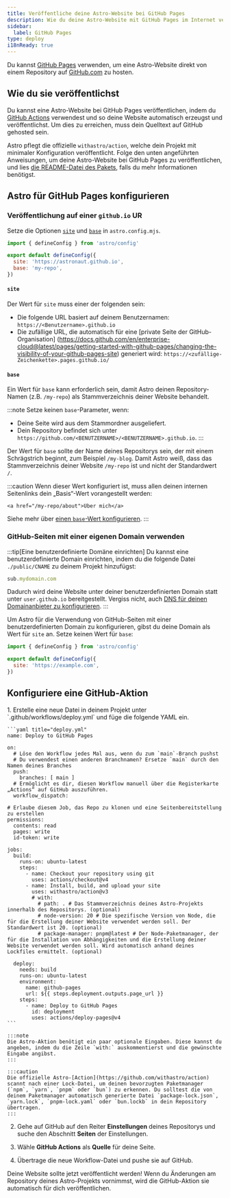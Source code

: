 ```yaml
---
title: Veröffentliche deine Astro-Website bei GitHub Pages
description: Wie du deine Astro-Website mit GitHub Pages im Internet veröffentlichst.
sidebar:
  label: GitHub Pages
type: deploy
i18nReady: true
---
```



Du kannst [GitHub Pages](https://pages.github.com/) verwenden, um eine Astro-Website direkt von einem Repository auf [GitHub.com](https://github.com/) zu hosten.

## Wie du sie veröffentlichst

Du kannst eine Astro-Website bei GitHub Pages veröffentlichen, indem du [GitHub Actions](https://github.com/features/actions) verwendest und so deine Website automatisch erzeugst und veröffentlichst. Um dies zu erreichen, muss dein Quelltext auf GitHub gehosted sein.

Astro pflegt die offizielle `withastro/action`, welche dein Projekt mit minimaler Konfiguration veröffentlicht. Folge den unten angeführten Anweisungen, um deine Astro-Website bei GitHub Pages zu veröffentlichen, und lies [die README-Datei des Pakets](https://github.com/withastro/action), falls du mehr Informationen benötigst.

## Astro für GitHub Pages konfigurieren

### Veröffentlichung auf einer `github.io` UR 

Setze die Optionen [`site`](/de/reference/configuration-reference/#site) und [`base`](/de/reference/configuration-reference/#base) in `astro.config.mjs`.

```js title="astro.config.mjs" ins={4-5}
import { defineConfig } from 'astro/config'

export default defineConfig({
  site: 'https://astronaut.github.io',
  base: 'my-repo',
})
```

#### `site`

Der Wert für `site` muss einer der folgenden sein:

- Die folgende URL basiert auf deinem Benutzernamen: `https://<Benutzername>.github.io`
- Die zufällige URL, die automatisch für eine [private Seite der GitHub-Organisation] (https://docs.github.com/en/enterprise-cloud@latest/pages/getting-started-with-github-pages/changing-the-visibility-of-your-github-pages-site) generiert wird: `https://<zufällige-Zeichenkette>.pages.github.io/`

#### `base`

Ein Wert für `base` kann erforderlich sein, damit Astro deinen Repository-Namen (z.B. `/my-repo`) als Stammverzeichnis deiner Website behandelt.

:::note
Setze keinen `base`-Parameter, wenn:

- Deine Seite wird aus dem Stammordner ausgeliefert.
- Dein Repository befindet sich unter `https://github.com/<BENUTZERNAME>/<BENUTZERNAME>.github.io`.
:::

Der Wert für `base` sollte der Name deines Repositorys sein, der mit einem Schrägstrich beginnt, zum Beispiel `/my-blog`. Damit Astro weiß, dass das Stammverzeichnis deiner Website `/my-repo` ist und nicht der Standardwert `/`.

:::caution
Wenn dieser Wert konfiguriert ist, muss allen deinen internen Seitenlinks dein „Basis“-Wert vorangestellt werden:

```astro ins="/my-repo"
<a href="/my-repo/about">Über mich</a>
```

Siehe mehr über [einen `base`-Wert konfigurieren](/de/reference/configuration-reference/#base).
:::

### GitHub-Seiten mit einer eigenen Domain verwenden

:::tip[Eine benutzerdefinierte Domäne einrichten]
Du kannst eine benutzerdefinierte Domain einrichten, indem du die folgende Datei `./public/CNAME` zu deinem Projekt hinzufügst: 

```js title="public/CNAME"
sub.mydomain.com
```

Dadurch wird deine Website unter deiner benutzerdefinierten Domain statt unter `user.github.io` bereitgestellt. Vergiss nicht, auch [DNS für deinen Domainanbieter zu konfigurieren](https://docs.github.com/en/pages/configuring-a-custom-domain-for-your-github-pages-site/managing-a-custom-domain-for-your-github-pages-site#configuring-a-subdomain).
:::

Um Astro für die Verwendung von GitHub-Seiten mit einer benutzerdefinierten Domain zu konfigurieren, gibst du deine Domain als Wert für `site` an. Setze keinen Wert für `base`:

```js title="astro.config.mjs" ins={4}
import { defineConfig } from 'astro/config'

export default defineConfig({
  site: 'https://example.com',
})
```

## Konfiguriere eine GitHub-Aktion

<Steps>
1. Erstelle eine neue Datei in deinem Projekt unter `.github/workflows/deploy.yml` und füge die folgende YAML ein.

    ```yaml title="deploy.yml"
    name: Deploy to GitHub Pages

    on:
      # Löse den Workflow jedes Mal aus, wenn du zum `main`-Branch pushst
      # Du verwendest einen anderen Branchnamen? Ersetze `main` durch den Namen deines Branches
      push:
        branches: [ main ]
      # Ermöglicht es dir, diesen Workflow manuell über die Registerkarte „Actions“ auf GitHub auszuführen.
      workflow_dispatch:
      
    # Erlaube diesem Job, das Repo zu klonen und eine Seitenbereitstellung zu erstellen
    permissions:
      contents: read
      pages: write
      id-token: write

    jobs:
      build:
        runs-on: ubuntu-latest
        steps:
          - name: Checkout your repository using git
            uses: actions/checkout@v4
          - name: Install, build, and upload your site
            uses: withastro/action@v3
            # with:
              # path: . # Das Stammverzeichnis deines Astro-Projekts innerhalb des Repositorys. (optional)
              # node-version: 20 # Die spezifische Version von Node, die für die Erstellung deiner Website verwendet werden soll. Der Standardwert ist 20. (optional)
              # package-manager: pnpm@latest # Der Node-Paketmanager, der für die Installation von Abhängigkeiten und die Erstellung deiner Website verwendet werden soll. Wird automatisch anhand deines Lockfiles ermittelt. (optional)

      deploy:
        needs: build
        runs-on: ubuntu-latest
        environment:
          name: github-pages
          url: ${{ steps.deployment.outputs.page_url }}
        steps:
          - name: Deploy to GitHub Pages
            id: deployment
            uses: actions/deploy-pages@v4
    ```

    :::note
    Die Astro-Aktion benötigt ein paar optionale Eingaben. Diese kannst du angeben, indem du die Zeile `with:` auskommentierst und die gewünschte Eingabe angibst.
    :::

    :::caution
    Die offizielle Astro-[Action](https://github.com/withastro/action) scannt nach einer Lock-Datei, um deinen bevorzugten Paketmanager (`npm`, `yarn`, `pnpm` oder `bun`) zu erkennen. Du solltest die von deinem Paketmanager automatisch generierte Datei `package-lock.json`, `yarn.lock`, `pnpm-lock.yaml` oder `bun.lockb` in dein Repository übertragen.
    :::

2. Gehe auf GitHub auf den Reiter **Einstellungen** deines Repositorys und suche den Abschnitt **Seiten** der Einstellungen.

3. Wähle **GitHub Actions** als **Quelle** für deine Seite.

4. Übertrage die neue Workflow-Datei und pushe sie auf GitHub.  
</Steps>

Deine Website sollte jetzt veröffentlicht werden! Wenn du Änderungen am Repository deines Astro-Projekts vornimmst, wird die GitHub-Aktion sie automatisch für dich veröffentlichen.
